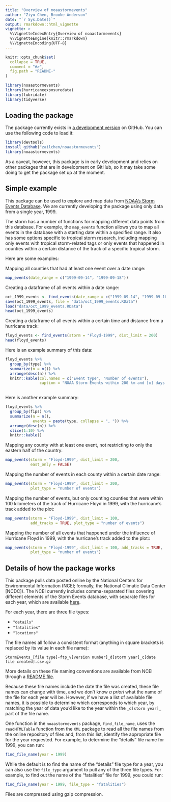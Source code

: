 ```yaml
---
title: "Overview of noaastormevents"
author: "Ziyu Chen, Brooke Anderson"
date: "`r Sys.Date()`"
output: rmarkdown::html_vignette
vignette: >
  %\VignetteIndexEntry{Overview of noaastormevents}
  %\VignetteEngine{knitr::rmarkdown}
  %\VignetteEncoding{UTF-8}
---
```



```r
knitr::opts_chunk$set(
  collapse = TRUE,
  comment = "#>",
  fig.path = "README-"
)
```

```r
library(noaastormevents)
library(hurricaneexposuredata)
library(lubridate)
library(tidyverse)
```

## Loading the package

The package currently exists in [a development version](https://github.com/zailchen/noaastormevents) on GitHub. You can use the following code to load it:

```r
library(devtools)
install_github("zailchen/noaastormevents")
library(noaastormevents)
```

As a caveat, however, this package is in early development and relies on other packages that are in development on GitHub, so it may take some doing to get the package set up at the moment. 

## Simple example

This package can be used to explore and map data from [NOAA's Storm Events Database](https://www.ncdc.noaa.gov/stormevents/). We are currently developing the package using only data from a single year, 1999. 

The storm has a number of functions for mapping different data points from this database. For example, the `map_events` function allows you to map all events in the database with a starting date within a specified range. It also has some options specific to tropical storm research, including mapping only events with tropical storm-related tags or only events that happened in counties within a certain distance of the track of a specific tropical storm. 

Here are some examples: 

Mapping all counties that had at least one event over a date range:

```r
map_events(date_range = c("1999-09-14", "1999-09-18"))
```

Creating a dataframe of all events within a date range:

```r
oct_1999_events <- find_events(date_range = c("1999-09-14", "1999-09-18"))
save(oct_1999_events, file = "data/oct_1999_events.RData")
load("data/oct_1999_events.RData")
head(oct_1999_events)
```

Creating a dataframe of all events within a certain time and distance from a hurricane track:

```r
floyd_events <- find_events(storm = "Floyd-1999", dist_limit = 200)
head(floyd_events)
```

Here is an example summary of this data:

```r
floyd_events %>%
  group_by(type) %>%
  summarize(n = n()) %>%
  arrange(desc(n)) %>%
  knitr::kable(col.names = c("Event type", "Number of events"),
               caption = "NOAA Storm Events within 200 km and [x] days of Hurricane Floyd.")
  
```

Here is another example summary:

```r
floyd_events %>%
  group_by(fips) %>%
  summarize(n = n(),
            events = paste(type, collapse = ", ")) %>%
  arrange(desc(n)) %>%
  slice(1:10) %>%
  knitr::kable()
```


Mapping any county with at least one event, not restricting to only the eastern half of the country:

```r
map_events(storm = "Floyd-1999", dist_limit = 200,
           east_only = FALSE)
```

Mapping the number of events in each county within a certain date range:

```r
map_events(storm = "Floyd-1999", dist_limit = 200,
           plot_type = "number of events")
```

Mapping the number of events, but only counting counties that were within 100 kilometers of the track of Hurricane Floyd in 1999, with the hurricane's track added to the plot:

```r
map_events(storm = "Floyd-1999", dist_limit = 100, 
           add_tracks = TRUE, plot_type = "number of events")
```

Mapping the number of all events that happened under the influence of Hurricane Floyd in 1999, with the hurricane's track added to the plot::

```r
map_events(storm = "Floyd-1999", dist_limit = 100, add_tracks = TRUE,
           plot_type = "number of events")
```

## Details of how the package works

This package pulls data posted online by the National Centers for Environmental Information (NCEI; formally, the National Climatic Data Center [NCDC]). The NCEI currently includes comma-separated files covering different elements of the Storm Events database, with separate files for each year, which are available [here](http://www1.ncdc.noaa.gov/pub/data/swdi/stormevents/csvfiles/). 

For each year, there are three file types: 

- `"details"`
- `"fatalities"`
- `"locations"`

The file names all follow a consistent format (anything in square brackets is replaced by its value in each file name): 

```
StormEvents_[file type]-ftp_v[version number]_d[storm year]_c[date file created].csv.gz
```

More details on these file naming conventions are available from NCEI through a [README file](http://www1.ncdc.noaa.gov/pub/data/swdi/stormevents/csvfiles/README).

Because these file names include the date the file was created, these file names can change with time, and we don't know *a priori* what the name of the file for each year will be. However, if we have a list of available file names, it is possible to determine which corresponds to which year, by matching the year of data you'd like to the year within the `_d[storm year]_` part of the file name. 

One function in the `noaastormevents` package, `find_file_name`, uses the `readHTMLTable` function from the `XML` package to read all the file names from the online repository of files and, from this list, identify the appropriate file for the year requested. For example, to determine the "details" file name for 1999, you can run: 

```r
find_file_name(year = 1999)
```

While the default is to find the name of the "details" file type for a year, you can also use the `file_type` argument to pull any of the three file types. For example, to find out the name of the "fatalities" file for 1999, you could run: 

```r
find_file_name(year = 1999, file_type = "fatalities")
```

Files are compressed using gzip compression. 
